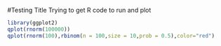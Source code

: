 #Testing Title
Trying to get R code to run and plot

```r
library(ggplot2)
qplot(rnorm(100000))
qplot(rnorm(100),rbinom(n = 100,size = 10,prob = 0.5),color="red")
```

